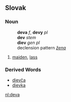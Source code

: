 == Slovak ==
=== Noun ===
:'''deva''' ''f'', '''devy''' ''pl''
:'''dev''' ''stem''
:'''diev''' ''gen pl''
:declension pattern ''[[Slovak declension pattern žena|žena]]''
# [[maiden]], [[lass]]
=== Derived Words ===
* [[dievča#Slovak|dievča]]
* [[dievka#Slovak|dievka]]

[[nl:deva]]